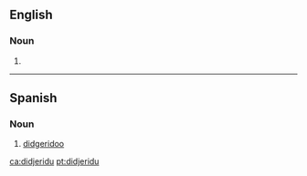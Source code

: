==English==
{{wikipedia}}

===Noun===
{{en-noun}}

# {{alternative form of|didgeridoo|lang=en}}

----

==Spanish==

===Noun===
{{es-noun|m|didjeridu}}

# {{context|musici|lang=es}} [[didgeridoo]]

[[ca:didjeridu]]
[[pt:didjeridu]]